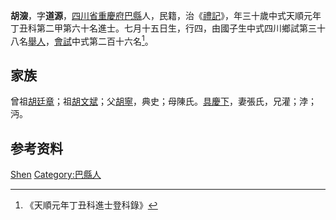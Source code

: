 {{Otheruses|胡深}}
{{明清人物信息框
| 姓名 = 胡㴱
| 原名 =
| 圖片名稱= 
| 圖片大小 =
| 圖片說明 = 
| 最高職務 =
| 國家 = 大明 
| 爵位 =
| 籍貫 = [[四川省|四川省]][[重慶府|重慶府]][[巴縣_(重慶)|巴縣]]
| 族裔 = 
| 旗籍 = 
| 字號 = 
| 諡號 =
| 出生日期 = 七月十五日
| 出生地點 =
| 逝世日期 = 
| 逝世地點 =
| 墓葬 =
| 配偶 = 張氏
| 親屬 = 曾祖[[胡廷章|胡廷章]]，祖[[胡文斌|胡文斌]]，父[[胡寧|胡寧]]，母陳氏
| 出身 =
* 天順元年丁丑科進士
| 經歷 =
| 著作 =  
*
*
*
}}
'''胡㴱'''{{BD|1428年||1487年||}}，字'''道源'''，[[四川省|四川省]][[重慶府|重慶府]][[巴縣_(重慶)|巴縣]]人，民籍，治《[[禮記|禮記]]》，年三十歲中式天順元年丁丑科第二甲第六十名進士。七月十五日生，行四，由國子生中式四川鄉試第三十八名[[舉人|舉人]]，[[會試|會試]]中式第二百十六名<ref>《天順元年丁丑科進士登科錄》</ref>。

== 家族 ==
曾祖[[胡廷章|胡廷章]]；祖[[胡文斌|胡文斌]]；父[[胡寧|胡寧]]，典史；母陳氏。[[具慶下|具慶下]]，妻張氏，兄灌；浡；沔。

== 参考资料 ==
{{reflist}}

{{明朝人物小作品}}
{{天順元年丁丑科殿试金榜}}

{{Authority control}}
{{DEFAULTSORT:Hu胡}}
[[Category:胡姓|Shen]]
[[Category:巴縣人|Category:巴縣人]]